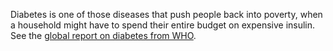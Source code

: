 
Diabetes is one of those diseases that push people back into poverty, when a household might have to spend their entire budget on expensive insulin. See the [global report on diabetes from WHO](http://www.who.int/diabetes/global-report/en/).